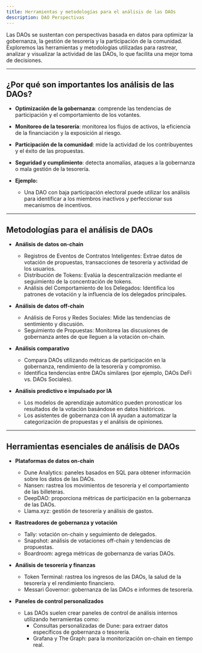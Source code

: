 ```yaml
---
title: Herramientas y metodologías para el análisis de las DAOs
description: DAO Perspectivas
---
```


Las DAOs se sustentan con perspectivas basada en datos para optimizar la gobernanza, la gestión de tesorería y la participación de la comunidad. Exploremos las herramientas y metodologías utilizadas para rastrear, analizar y visualizar la actividad de las DAOs, lo que facilita una mejor toma de decisiones.

---

## ¿Por qué son importantes los análisis de las DAOs?

- **Optimización de la gobernanza**: comprende las tendencias de participación y el comportamiento de los votantes.
- **Monitoreo de la tesorería**: monitorea los flujos de activos, la eficiencia de la financiación y la exposición al riesgo.
- **Participación de la comunidad**: mide la actividad de los contribuyentes y el éxito de las propuestas.
- **Seguridad y cumplimiento**: detecta anomalías, ataques a la gobernanza o mala gestión de la tesorería.

- **Ejemplo:**
  - Una DAO con baja participación electoral puede utilizar los análisis para identificar a los miembros inactivos y perfeccionar sus mecanismos de incentivos.

---

## Metodologías para el análisis de DAOs

- **Análisis de datos on-chain**
  - Registros de Eventos de Contratos Inteligentes: Extrae datos de votación de propuestas, transacciones de tesorería y actividad de los usuarios.
  - Distribución de Tokens: Evalúa la descentralización mediante el seguimiento de la concentración de tokens.
  - Análisis del Comportamiento de los Delegados: Identifica los patrones de votación y la influencia de los delegados principales.

- **Análisis de datos off-chain**
  - Análisis de Foros y Redes Sociales: Mide las tendencias de sentimiento y discusión.
  - Seguimiento de Propuestas: Monitorea las discusiones de gobernanza antes de que lleguen a la votación on-chain.

- **Análisis comparativo**
  - Compara DAOs utilizando métricas de participación en la gobernanza, rendimiento de la tesorería y compromiso.
  - Identifica tendencias entre DAOs similares (por ejemplo, DAOs DeFi vs. DAOs Sociales).

- **Análisis predictivo e impulsado por IA**
  - Los modelos de aprendizaje automático pueden pronosticar los resultados de la votación basándose en datos históricos. 
  - Los asistentes de gobernanza con IA ayudan a automatizar la categorización de propuestas y el análisis de opiniones.

---

## Herramientas esenciales de análisis de DAOs

- **Plataformas de datos on-chain**
  - Dune Analytics: paneles basados ​​en SQL para obtener información sobre los datos de las DAOs.
  - Nansen: rastrea los movimientos de tesorería y el comportamiento de las billeteras.
  - DeepDAO: proporciona métricas de participación en la gobernanza de las DAOs.
  - Llama.xyz: gestión de tesorería y análisis de gastos.

- **Rastreadores de gobernanza y votación**
  - Tally: votación on-chain y seguimiento de delegados.
  - Snapshot: análisis de votaciones off-chain y tendencias de propuestas.
  - Boardroom: agrega métricas de gobernanza de varias DAOs.

- **Análisis de tesorería y finanzas**
  - Token Terminal: rastrea los ingresos de las DAOs, la salud de la tesorería y el rendimiento financiero.
  - Messari Governor: gobernanza de las DAOs e informes de tesorería.

- **Paneles de control personalizados**
  - Las DAOs suelen crear paneles de control de análisis internos utilizando herramientas como:
    - Consultas personalizadas de Dune: para extraer datos específicos de gobernanza o tesorería.
    - Grafana y The Graph: para la monitorización on-chain en tiempo real.